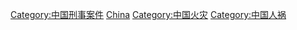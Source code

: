 [[Category:中国刑事案件|Category:中国刑事案件]]
[[Category:各國縱火案|China]]
[[Category:中国火灾|Category:中国火灾]]
[[Category:中国人祸|Category:中国人祸]]